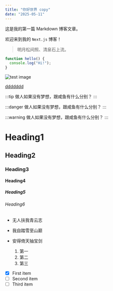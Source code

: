 ```yaml
---
title: "你好世界 copy"
date: "2025-05-11"
---
```


这是我的第一篇 Markdown 博客文章。

欢迎来到我的 `Next.js` 博客！

> 明月松间照、清泉石上流。

```js
function hello() {
  console.log("Hi!");
}
```

![test image](/man.jpg)

[ddddddd](https://baidu.com)

:::tip
做人如果没有梦想，跟咸鱼有什么分别？
:::

:::danger
做人如果没有梦想，跟咸鱼有什么分别？
:::

:::warning
做人如果没有梦想，跟咸鱼有什么分别？
:::

# Heading1

## Heading2

### Heading3

#### Heading4

##### Heading5

###### Heading6

- 无人扶我青云志
- 我自踏雪至山巅
- 安得倚天抽宝剑

  1. 第一
  2. 第二
  3. 第三

- [x] First item
- [ ] Second item
- [ ] Third item
